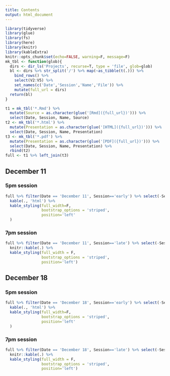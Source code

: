 ```yaml
---
title: Contents
output: html_document
---
```


```r
library(tidyverse)
library(glue)
library(fs)
library(here)
library(knitr)
library(kableExtra)
knitr::opts_chunk$set(echo=FALSE, warning=F, message=F)
mk_tbl <- function(glob){
  dirs <- dir_ls('Projects', recurse=T, type = 'file', glob=glob)
  bl <- dirs %>% str_split('/') %>% map(~as_tibble(t(.))) %>% 
    bind_rows() %>% 
    select(V2:V5) %>% 
    set_names(c('Date','Session','Name','File')) %>% 
    mutate(full_url = dirs)
  return(bl)
}
```

```r
t1 = mk_tbl('*.Rmd') %>% 
  mutate(Source = as.character(glue('[Rmd]({full_url})'))) %>% 
  select(Date, Session, Name, Source)
t2 <- mk_tbl('*.html') %>% 
  mutate(Presentation = as.character(glue('[HTML]({full_url})'))) %>% 
  select(Date, Session, Name, Presentation)
t3 <- mk_tbl('*.pdf') %>% 
  mutate(Presentation = as.character(glue('[PDF]({full_url})'))) %>% 
  select(Date, Session, Name, Presentation) %>% 
  rbind(t2)
full <- t1 %>% left_join(t3)
```

## December 11
### 5pm session

```r
full %>% filter(Date == 'December 11', Session=='early') %>% select(-Session) %>% 
  kable(., 'html') %>% 
  kable_styling(full_width=F, 
                bootstrap_options = 'striped',
                position='left'
  )
```

### 7pm session

```r
full %>% filter(Date == 'December 11', Session=='late') %>% select(-Session) %>% 
  knitr::kable(.) %>% 
  kable_styling(full_width = F,
                bootstrap_options = 'striped',
                position='left')
```

## December 18
### 5pm session


```r
full %>% filter(Date == 'December 18', Session=='early') %>% select(-Session) %>% 
  kable(., 'html') %>% 
  kable_styling(full_width=F, 
                bootstrap_options = 'striped',
                position='left'
  )
```

### 7pm session

```r
full %>% filter(Date == 'December 18', Session=='late') %>% select(-Session) %>% 
  knitr::kable(.) %>% 
  kable_styling(full_width = F,
                bootstrap_options = 'striped',
                position='left')
```



